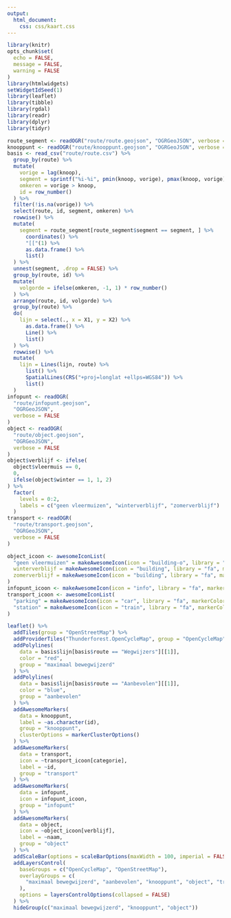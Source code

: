```yaml
---
output: 
  html_document:
    css: css/kaart.css
---
```



```r
library(knitr)
opts_chunk$set(
  echo = FALSE,
  message = FALSE,
  warning = FALSE
)
library(htmlwidgets)
setWidgetIdSeed(1)
library(leaflet)
library(tibble)
library(rgdal)
library(readr)
library(dplyr)
library(tidyr)
```

```r
route_segment <- readOGR("route/route.geojson", "OGRGeoJSON", verbose = FALSE)
knooppunt <- readOGR("route/knooppunt.geojson", "OGRGeoJSON", verbose = FALSE)
basis <- read_csv("route/route.csv") %>%
  group_by(route) %>%
  mutate(
    vorige = lag(knoop),
    segment = sprintf("%i-%i", pmin(knoop, vorige), pmax(knoop, vorige)),
    omkeren = vorige > knoop,
    id = row_number()
  ) %>%
  filter(!is.na(vorige)) %>%
  select(route, id, segment, omkeren) %>%
  rowwise() %>%
  mutate(
    segment = route_segment[route_segment$segment == segment, ] %>%
      coordinates() %>%
      "[["(1) %>%
      as.data.frame() %>%
      list()
  ) %>%
  unnest(segment, .drop = FALSE) %>%
  group_by(route, id) %>%
  mutate(
    volgorde = ifelse(omkeren, -1, 1) * row_number()
  ) %>%
  arrange(route, id, volgorde) %>%
  group_by(route) %>%
  do(
    lijn = select(., x = X1, y = X2) %>%
      as.data.frame() %>%
      Line() %>%
      list()
  ) %>%
  rowwise() %>%
  mutate(
    lijn = Lines(lijn, route) %>% 
      list() %>%
      SpatialLines(CRS("+proj=longlat +ellps=WGS84")) %>%
      list()
  )
infopunt <- readOGR(
  "route/infopunt.geojson", 
  "OGRGeoJSON", 
  verbose = FALSE
)
object <- readOGR(
  "route/object.geojson", 
  "OGRGeoJSON", 
  verbose = FALSE
)
object$verblijf <- ifelse(
  object$vleermuis == 0,
  0,
  ifelse(object$winter == 1, 1, 2)
) %>%
  factor(
    levels = 0:2, 
    labels = c("geen vleermuizen", "winterverblijf", "zomerverblijf")
  )
transport <- readOGR(
  "route/transport.geojson", 
  "OGRGeoJSON", 
  verbose = FALSE
)
```

```r
object_icoon <- awesomeIconList(
  "geen vleermuizen" = makeAwesomeIcon(icon = "building-o", library = "fa"),
  winterverblijf = makeAwesomeIcon(icon = "building", library = "fa", markerColor = "green"),
  zomerverblijf = makeAwesomeIcon(icon = "building", library = "fa", markerColor = "pink")
)
infopunt_icoon <- makeAwesomeIcon(icon = "info", library = "fa", markerColor = "red")
transport_icoon <- awesomeIconList(
  "parking" = makeAwesomeIcon(icon = "car", library = "fa", markerColor = "blue"),
  "station" = makeAwesomeIcon(icon = "train", library = "fa", markerColor = "blue")
)
```

```r
leaflet() %>%
  addTiles(group = "OpenStreetMap") %>%
  addProviderTiles("Thunderforest.OpenCycleMap", group = "OpenCycleMap") %>%
  addPolylines(
    data = basis$lijn[basis$route == "Wegwijzers"][[1]],
    color = "red",
    group = "maximaal bewegwijzerd"
  ) %>%
  addPolylines(
    data = basis$lijn[basis$route == "Aanbevolen"][[1]],
    color = "blue",
    group = "aanbevolen"
  ) %>%
  addAwesomeMarkers(
    data = knooppunt, 
    label = ~as.character(id),
    group = "knooppunt",
    clusterOptions = markerClusterOptions()
  ) %>%
  addAwesomeMarkers(
    data = transport, 
    icon = ~transport_icoon[categorie],
    label = ~id,
    group = "transport"
  ) %>%
  addAwesomeMarkers(
    data = infopunt, 
    icon = infopunt_icoon, 
    group = "infopunt"
  ) %>%
  addAwesomeMarkers(
    data = object, 
    icon = ~object_icoon[verblijf], 
    label = ~naam,
    group = "object"
  ) %>%
  addScaleBar(options = scaleBarOptions(maxWidth = 100, imperial = FALSE)) %>%
  addLayersControl(
    baseGroups = c("OpenCycleMap", "OpenStreetMap"),
    overlayGroups = c(
      "maximaal bewegwijzerd", "aanbevolen", "knooppunt", "object", "transport", "infopunt"
    ),
    options = layersControlOptions(collapsed = FALSE)
  ) %>%
  hideGroup(c("maximaal bewegwijzerd", "knooppunt", "object"))
```
